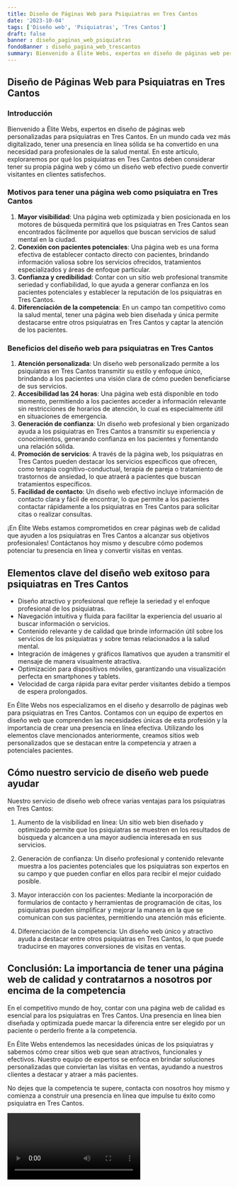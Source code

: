 ```yaml
---
title: Diseño de Páginas Web para Psiquiatras en Tres Cantos
date: '2023-10-04'
tags: ['Diseño web', 'Psiquiatras', 'Tres Cantos']
draft: false
banner : diseño_paginas_web_psiquiatras
fondoBanner : diseño_pagina_web_trescantos
summary: Bienvenido a Élite Webs, expertos en diseño de páginas web personalizadas para psiquiatras en Tres Cantos. En un mundo cada vez más digitalizado, tener una presencia en línea sólida se ha convertido en una necesidad para profesionales de la salud mental. En este artículo, exploraremos por qué los psiquiatras en Tres Cantos deben considerar tener su propia página web y cómo un diseño web efectivo puede convertir visitantes en clientes satisfechos.
---
```


## Diseño de Páginas Web para Psiquiatras en Tres Cantos

### Introducción

Bienvenido a Élite Webs, expertos en diseño de páginas web personalizadas para psiquiatras en Tres Cantos. En un mundo cada vez más digitalizado, tener una presencia en línea sólida se ha convertido en una necesidad para profesionales de la salud mental. En este artículo, exploraremos por qué los psiquiatras en Tres Cantos deben considerar tener su propia página web y cómo un diseño web efectivo puede convertir visitantes en clientes satisfechos.

### Motivos para tener una página web como psiquiatra en Tres Cantos

1. **Mayor visibilidad**: Una página web optimizada y bien posicionada en los motores de búsqueda permitirá que los psiquiatras en Tres Cantos sean encontrados fácilmente por aquellos que buscan servicios de salud mental en la ciudad.
2. **Conexión con pacientes potenciales**: Una página web es una forma efectiva de establecer contacto directo con pacientes, brindando información valiosa sobre los servicios ofrecidos, tratamientos especializados y áreas de enfoque particular.
3. **Confianza y credibilidad**: Contar con un sitio web profesional transmite seriedad y confiabilidad, lo que ayuda a generar confianza en los pacientes potenciales y establecer la reputación de los psiquiatras en Tres Cantos.
4. **Diferenciación de la competencia**: En un campo tan competitivo como la salud mental, tener una página web bien diseñada y única permite destacarse entre otros psiquiatras en Tres Cantos y captar la atención de los pacientes.

### Beneficios del diseño web para psiquiatras en Tres Cantos

1. **Atención personalizada**: Un diseño web personalizado permite a los psiquiatras en Tres Cantos transmitir su estilo y enfoque único, brindando a los pacientes una visión clara de cómo pueden beneficiarse de sus servicios.
2. **Accesibilidad las 24 horas**: Una página web está disponible en todo momento, permitiendo a los pacientes acceder a información relevante sin restricciones de horarios de atención, lo cual es especialmente útil en situaciones de emergencia.
3. **Generación de confianza**: Un diseño web profesional y bien organizado ayuda a los psiquiatras en Tres Cantos a transmitir su experiencia y conocimientos, generando confianza en los pacientes y fomentando una relación sólida.
4. **Promoción de servicios**: A través de la página web, los psiquiatras en Tres Cantos pueden destacar los servicios específicos que ofrecen, como terapia cognitivo-conductual, terapia de pareja o tratamiento de trastornos de ansiedad, lo que atraerá a pacientes que buscan tratamientos específicos.
5. **Facilidad de contacto**: Un diseño web efectivo incluye información de contacto clara y fácil de encontrar, lo que permite a los pacientes contactar rápidamente a los psiquiatras en Tres Cantos para solicitar citas o realizar consultas.

¡En Élite Webs estamos comprometidos en crear páginas web de calidad que ayuden a los psiquiatras en Tres Cantos a alcanzar sus objetivos profesionales! Contáctanos hoy mismo y descubre cómo podemos potenciar tu presencia en línea y convertir visitas en ventas.

<GifSeo />

<Cta />

## Elementos clave del diseño web exitoso para psiquiatras en Tres Cantos

- Diseño atractivo y profesional que refleje la seriedad y el enfoque profesional de los psiquiatras.
- Navegación intuitiva y fluida para facilitar la experiencia del usuario al buscar información o servicios.
- Contenido relevante y de calidad que brinde información útil sobre los servicios de los psiquiatras y sobre temas relacionados a la salud mental.
- Integración de imágenes y gráficos llamativos que ayuden a transmitir el mensaje de manera visualmente atractiva.
- Optimización para dispositivos móviles, garantizando una visualización perfecta en smartphones y tablets.
- Velocidad de carga rápida para evitar perder visitantes debido a tiempos de espera prolongados.

En Élite Webs nos especializamos en el diseño y desarrollo de páginas web para psiquiatras en Tres Cantos. Contamos con un equipo de expertos en diseño web que comprenden las necesidades únicas de esta profesión y la importancia de crear una presencia en línea efectiva. Utilizando los elementos clave mencionados anteriormente, creamos sitios web personalizados que se destacan entre la competencia y atraen a potenciales pacientes.

## Cómo nuestro servicio de diseño web puede ayudar

Nuestro servicio de diseño web ofrece varias ventajas para los psiquiatras en Tres Cantos:

1. Aumento de la visibilidad en línea: Un sitio web bien diseñado y optimizado permite que los psiquiatras se muestren en los resultados de búsqueda y alcancen a una mayor audiencia interesada en sus servicios.

2. Generación de confianza: Un diseño profesional y contenido relevante muestra a los pacientes potenciales que los psiquiatras son expertos en su campo y que pueden confiar en ellos para recibir el mejor cuidado posible.

3. Mayor interacción con los pacientes: Mediante la incorporación de formularios de contacto y herramientas de programación de citas, los psiquiatras pueden simplificar y mejorar la manera en la que se comunican con sus pacientes, permitiendo una atención más eficiente.

4. Diferenciación de la competencia: Un diseño web único y atractivo ayuda a destacar entre otros psiquiatras en Tres Cantos, lo que puede traducirse en mayores conversiones de visitas en ventas.

## Conclusión: La importancia de tener una página web de calidad y contratarnos a nosotros por encima de la competencia

En el competitivo mundo de hoy, contar con una página web de calidad es esencial para los psiquiatras en Tres Cantos. Una presencia en línea bien diseñada y optimizada puede marcar la diferencia entre ser elegido por un paciente o perderlo frente a la competencia.

En Élite Webs entendemos las necesidades únicas de los psiquiatras y sabemos cómo crear sitios web que sean atractivos, funcionales y efectivos. Nuestro equipo de expertos se enfoca en brindar soluciones personalizadas que conviertan las visitas en ventas, ayudando a nuestros clientes a destacar y atraer a más pacientes.

No dejes que la competencia te supere, contacta con nosotros hoy mismo y comienza a construir una presencia en línea que impulse tu éxito como psiquiatra en Tres Cantos.

<Video />

<CtaBot job='Psiquiatras' city='Tres Cantos'/>

<Gmaps query='Tres Cantos+españa+maps' />